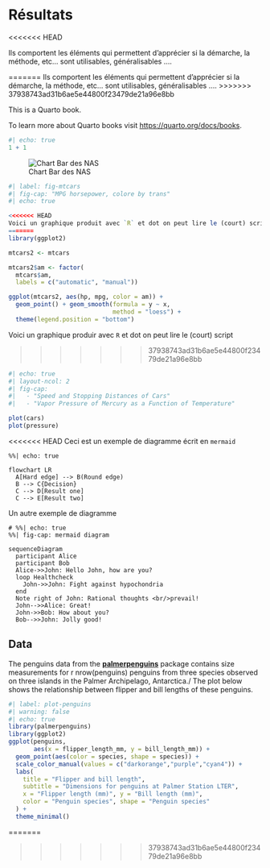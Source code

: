 # Résultats

<<<<<<< HEAD

Ils comportent les éléments qui permettent d'apprécier si la démarche, la méthode, etc… sont
utilisables, généralisables ….

=======
Ils comportent les éléments qui permettent d'apprécier si la démarche, la méthode, etc... sont utilisables, généralisables ....
>>>>>>> 37938743ad31b6ae5e44800f23479de21a96e8bb

This is a Quarto book.

To learn more about Quarto books visit <https://quarto.org/docs/books>.

```r
#| echo: true
1 + 1
```

![Chart Bar des NAS](figures/bar_classify_Del_29_04_22_17h.png)
```r
#| label: fig-mtcars
#| fig-cap: "MPG horsepower, colore by trans"
#| echo: true

<<<<<<< HEAD
Voici un graphique produit avec `R` et dot on peut lire le (court) script
=======
library(ggplot2)

mtcars2 <- mtcars

mtcars2$am <- factor(
  mtcars$am, 
  labels = c("automatic", "manual"))

ggplot(mtcars2, aes(hp, mpg, color = am)) +
  geom_point() + geom_smooth(formula = y ~ x, 
                             method = "loess") +
  theme(legend.position = "bottom")

```


Voici un graphique produir avec `R` et dot on peut lire le (court) script

>>>>>>> 37938743ad31b6ae5e44800f23479de21a96e8bb
```r
#| echo: true
#| layout-ncol: 2
#| fig-cap: 
#|   - "Speed and Stopping Distances of Cars"
#|   - "Vapor Pressure of Mercury as a Function of Temperature"

plot(cars)
plot(pressure)
```

<<<<<<< HEAD
Ceci est un exemple de diagramme écrit en `mermaid`
```mermaid
%%| echo: true

flowchart LR
  A[Hard edge] --> B(Round edge)
  B --> C{Decision}
  C --> D[Result one]
  C --> E[Result two]
```

Un autre exemple de diagramme
```mermaid
# %%| echo: true
%%| fig-cap: mermaid diagram

sequenceDiagram
  participant Alice
  participant Bob
  Alice->>John: Hello John, how are you?
  loop Healthcheck
    John->>John: Fight against hypochondria
  end
  Note right of John: Rational thoughts <br/>prevail!
  John-->>Alice: Great!
  John->>Bob: How about you?
  Bob-->>John: Jolly good!
```

## Data
The penguins data from the [**palmerpenguins**](https://allisonhorst.github.io/palmerpenguins "palmerpenguins R package") package contains size measurements for r nrow(penguins) penguins from three species observed on three islands in the Palmer Archipelago, Antarctica./ The plot below shows the relationship between flipper and bill lengths of these penguins.

```r
#| label: plot-penguins
#| warning: false
#| echo: true
library(palmerpenguins)
library(ggplot2)
ggplot(penguins, 
       aes(x = flipper_length_mm, y = bill_length_mm)) +
  geom_point(aes(color = species, shape = species)) +
  scale_color_manual(values = c("darkorange","purple","cyan4")) +
  labs(
    title = "Flipper and bill length",
    subtitle = "Dimensions for penguins at Palmer Station LTER",
    x = "Flipper length (mm)", y = "Bill length (mm)",
    color = "Penguin species", shape = "Penguin species"
  ) +
  theme_minimal()
```
=======

>>>>>>> 37938743ad31b6ae5e44800f23479de21a96e8bb
